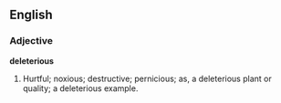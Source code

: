 ==English==

===Adjective===

'''deleterious'''

#Hurtful; noxious; destructive; pernicious; as, a deleterious plant or quality; a deleterious example.